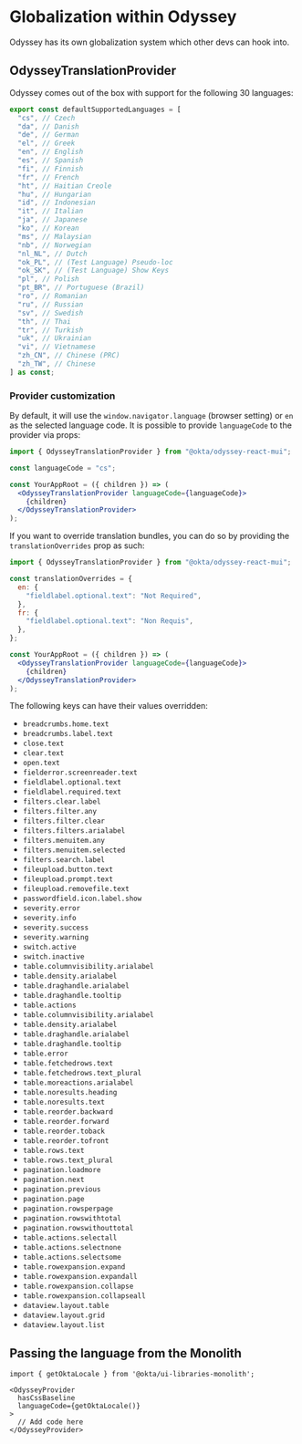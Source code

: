 
<Meta />

# Globalization within Odyssey

Odyssey has its own globalization system which other devs can hook into.

## OdysseyTranslationProvider

Odyssey comes out of the box with support for the following 30 languages:

```ts
export const defaultSupportedLanguages = [
  "cs", // Czech
  "da", // Danish
  "de", // German
  "el", // Greek
  "en", // English
  "es", // Spanish
  "fi", // Finnish
  "fr", // French
  "ht", // Haitian Creole
  "hu", // Hungarian
  "id", // Indonesian
  "it", // Italian
  "ja", // Japanese
  "ko", // Korean
  "ms", // Malaysian
  "nb", // Norwegian
  "nl_NL", // Dutch
  "ok_PL", // (Test Language) Pseudo-loc
  "ok_SK", // (Test Language) Show Keys
  "pl", // Polish
  "pt_BR", // Portuguese (Brazil)
  "ro", // Romanian
  "ru", // Russian
  "sv", // Swedish
  "th", // Thai
  "tr", // Turkish
  "uk", // Ukrainian
  "vi", // Vietnamese
  "zh_CN", // Chinese (PRC)
  "zh_TW", // Chinese
] as const;
```

### Provider customization

By default, it will use the `window.navigator.language` (browser setting) or `en` as the selected language code. It is possible to provide `languageCode` to the provider via props:

```jsx
import { OdysseyTranslationProvider } from "@okta/odyssey-react-mui";

const languageCode = "cs";

const YourAppRoot = ({ children }) => (
  <OdysseyTranslationProvider languageCode={languageCode}>
    {children}
  </OdysseyTranslationProvider>
);
```

If you want to override translation bundles, you can do so by providing the `translationOverrides` prop as such:

```jsx
import { OdysseyTranslationProvider } from "@okta/odyssey-react-mui";

const translationOverrides = {
  en: {
    "fieldlabel.optional.text": "Not Required",
  },
  fr: {
    "fieldlabel.optional.text": "Non Requis",
  },
};

const YourAppRoot = ({ children }) => (
  <OdysseyTranslationProvider languageCode={languageCode}>
    {children}
  </OdysseyTranslationProvider>
);
```

The following keys can have their values overridden:

- `breadcrumbs.home.text`
- `breadcrumbs.label.text`
- `close.text`
- `clear.text`
- `open.text`
- `fielderror.screenreader.text`
- `fieldlabel.optional.text`
- `fieldlabel.required.text`
- `filters.clear.label`
- `filters.filter.any`
- `filters.filter.clear`
- `filters.filters.arialabel`
- `filters.menuitem.any`
- `filters.menuitem.selected`
- `filters.search.label`
- `fileupload.button.text`
- `fileupload.prompt.text`
- `fileupload.removefile.text`
- `passwordfield.icon.label.show`
- `severity.error`
- `severity.info`
- `severity.success`
- `severity.warning`
- `switch.active`
- `switch.inactive`
- `table.columnvisibility.arialabel`
- `table.density.arialabel`
- `table.draghandle.arialabel`
- `table.draghandle.tooltip`
- `table.actions`
- `table.columnvisibility.arialabel`
- `table.density.arialabel`
- `table.draghandle.arialabel`
- `table.draghandle.tooltip`
- `table.error`
- `table.fetchedrows.text`
- `table.fetchedrows.text_plural`
- `table.moreactions.arialabel`
- `table.noresults.heading`
- `table.noresults.text`
- `table.reorder.backward`
- `table.reorder.forward`
- `table.reorder.toback`
- `table.reorder.tofront`
- `table.rows.text`
- `table.rows.text_plural`
- `pagination.loadmore`
- `pagination.next`
- `pagination.previous`
- `pagination.page`
- `pagination.rowsperpage`
- `pagination.rowswithtotal`
- `pagination.rowswithouttotal`
- `table.actions.selectall`
- `table.actions.selectnone`
- `table.actions.selectsome`
- `table.rowexpansion.expand`
- `table.rowexpansion.expandall`
- `table.rowexpansion.collapse`
- `table.rowexpansion.collapseall`
- `dataview.layout.table`
- `dataview.layout.grid`
- `dataview.layout.list`

## Passing the language from the Monolith

```
import { getOktaLocale } from '@okta/ui-libraries-monolith';

<OdysseyProvider
  hasCssBaseline
  languageCode={getOktaLocale()}
>
  // Add code here
</OdysseyProvider>

```
